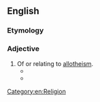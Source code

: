 ==English==

===Etymology===
{{prefix|en|allo|theistic}}

===Adjective===
{{en-adj}}

# Of or relating to [[allotheism]].
#* {{quote-text|en|year=1977|author=John B. Sanford|title=View from This Wilderness: American Literature As History|page=45|passage=And he inveighed against Candle-mas as an '''allotheistic''' thing, a burning of tapers to Februa; and he indicted the vanity of Shrove-tide, with its cock-scaling in honor not of Christ but Themistocles...}}
#* {{quote-text|en|year=2000|author=Rick Moody|title=Demonology: Stories|page=221|passage=Wearers of sheets prepared for a migration across the river. Down into the river they went, '''allotheistic''' teens, shawls wrapped snugly around them, to ford the river called Tokeneke, rock by rock.}}

[[Category:en:Religion]]